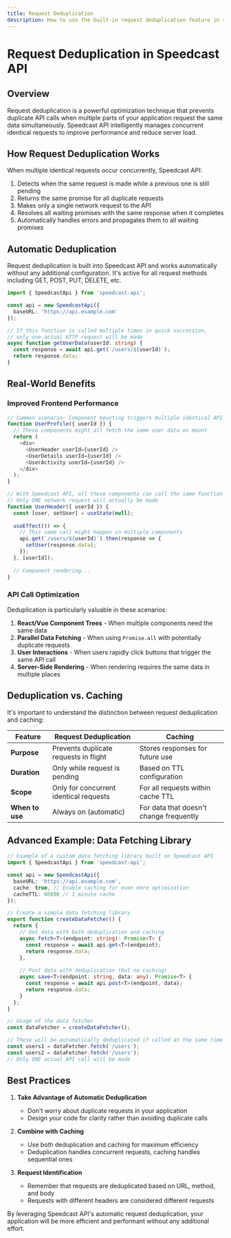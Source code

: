```yaml
---
title: Request Deduplication
description: How to use the built-in request deduplication feature in speedcast-api
---
```


# Request Deduplication in Speedcast API

## Overview

Request deduplication is a powerful optimization technique that prevents duplicate API calls when multiple parts of your application request the same data simultaneously. Speedcast API intelligently manages concurrent identical requests to improve performance and reduce server load.

## How Request Deduplication Works

When multiple identical requests occur concurrently, Speedcast API:

1. Detects when the same request is made while a previous one is still pending
2. Returns the same promise for all duplicate requests
3. Makes only a single network request to the API
4. Resolves all waiting promises with the same response when it completes
5. Automatically handles errors and propagates them to all waiting promises

## Automatic Deduplication

Request deduplication is built into Speedcast API and works automatically without any additional configuration. It's active for all request methods including GET, POST, PUT, DELETE, etc.

```typescript
import { SpeedcastApi } from 'speedcast-api';

const api = new SpeedcastApi({
  baseURL: 'https://api.example.com'
});

// If this function is called multiple times in quick succession,
// only one actual HTTP request will be made
async function getUserData(userId: string) {
  const response = await api.get(`/users/${userId}`);
  return response.data;
}
```

## Real-World Benefits

### Improved Frontend Performance

```typescript
// Common scenario: Component mounting triggers multiple identical API calls
function UserProfile({ userId }) {
  // These components might all fetch the same user data on mount
  return (
    <div>
      <UserHeader userId={userId} />
      <UserDetails userId={userId} />
      <UserActivity userId={userId} />
    </div>
  );
}

// With Speedcast API, all these components can call the same function without worry
// Only ONE network request will actually be made
function UserHeader({ userId }) {
  const [user, setUser] = useState(null);
  
  useEffect(() => {
    // This same call might happen in multiple components
    api.get(`/users/${userId}`).then(response => {
      setUser(response.data);
    });
  }, [userId]);
  
  // Component rendering...
}
```

### API Call Optimization

Deduplication is particularly valuable in these scenarios:

1. **React/Vue Component Trees** - When multiple components need the same data
2. **Parallel Data Fetching** - When using `Promise.all` with potentially duplicate requests
3. **User Interactions** - When users rapidly click buttons that trigger the same API call
4. **Server-Side Rendering** - When rendering requires the same data in multiple places

## Deduplication vs. Caching

It's important to understand the distinction between request deduplication and caching:

| Feature | Request Deduplication | Caching |
|---------|----------------------|---------|
| **Purpose** | Prevents duplicate requests in flight | Stores responses for future use |
| **Duration** | Only while request is pending | Based on TTL configuration |
| **Scope** | Only for concurrent identical requests | For all requests within cache TTL |
| **When to use** | Always on (automatic) | For data that doesn't change frequently |

## Advanced Example: Data Fetching Library

```typescript
// Example of a custom data fetching library built on Speedcast API
import { SpeedcastApi } from 'speedcast-api';

const api = new SpeedcastApi({
  baseURL: 'https://api.example.com',
  cache: true, // Enable caching for even more optimization
  cacheTTL: 60000 // 1 minute cache
});

// Create a simple data fetching library
export function createDataFetcher() {
  return {
    // Get data with both deduplication and caching
    async fetch<T>(endpoint: string): Promise<T> {
      const response = await api.get<T>(endpoint);
      return response.data;
    },
    
    // Post data with deduplication (but no caching)
    async save<T>(endpoint: string, data: any): Promise<T> {
      const response = await api.post<T>(endpoint, data);
      return response.data;
    }
  };
}

// Usage of the data fetcher
const dataFetcher = createDataFetcher();

// These will be automatically deduplicated if called at the same time
const users1 = dataFetcher.fetch('/users');
const users2 = dataFetcher.fetch('/users');
// Only ONE actual API call will be made
```

## Best Practices

1. **Take Advantage of Automatic Deduplication**
   - Don't worry about duplicate requests in your application
   - Design your code for clarity rather than avoiding duplicate calls

2. **Combine with Caching**
   - Use both deduplication and caching for maximum efficiency
   - Deduplication handles concurrent requests, caching handles sequential ones

3. **Request Identification**
   - Remember that requests are deduplicated based on URL, method, and body
   - Requests with different headers are considered different requests

By leveraging Speedcast API's automatic request deduplication, your application will be more efficient and performant without any additional effort. 